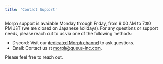 ```yaml
---
title: 'Contact Support'
---
```


Morph support is available Monday through Friday, from 9:00 AM to 7:00 PM JST (we are closed on Japanese holidays). For any questions or support needs, please reach out to us via one of the following methods:

- Discord: Visit our [dedicated Morph channel](https://discord.com/invite/8ZcSbDrN6e) to ask questions.
- Email: Contact us at morph@queue-inc.com.

Please feel free to reach out.
